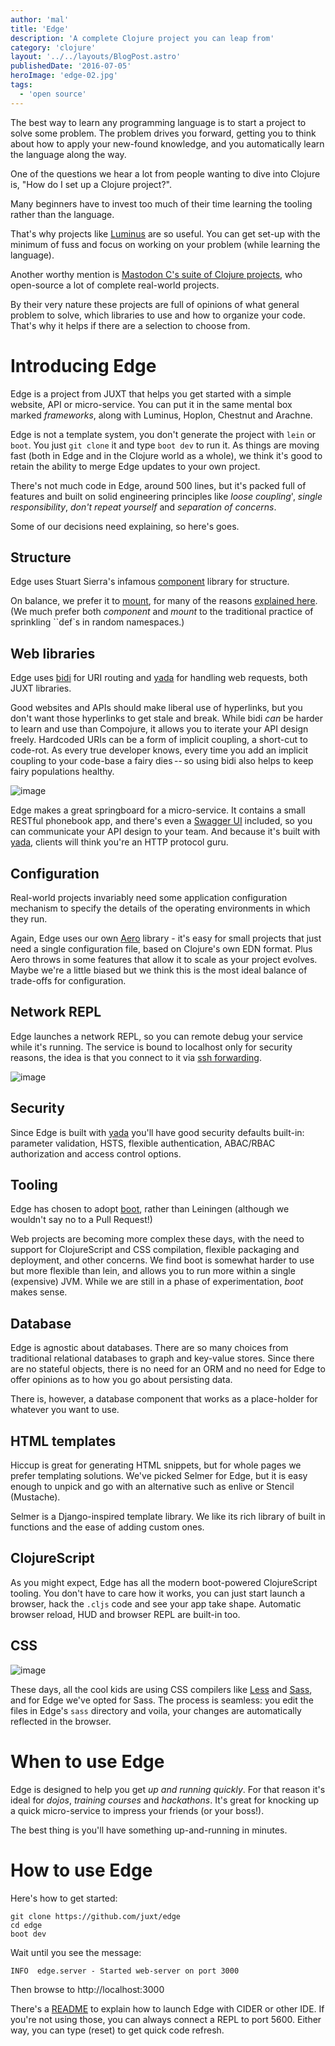```yaml
---
author: 'mal'
title: 'Edge'
description: 'A complete Clojure project you can leap from'
category: 'clojure'
layout: '../../layouts/BlogPost.astro'
publishedDate: '2016-07-05'
heroImage: 'edge-02.jpg'
tags:
  - 'open source'
---
```



The best way to learn any programming language is to start a project to
solve some problem. The problem drives you forward, getting you to think
about how to apply your new-found knowledge, and you automatically learn
the language along the way.

One of the questions we hear a lot from people wanting to dive into
Clojure is, \"How do I set up a Clojure project?\".

Many beginners have to invest too much of their time learning the
tooling rather than the language.

That's why projects like [Luminus](http://www.luminusweb.net/) are so
useful. You can get set-up with the minimum of fuss and focus on working
on your problem (while learning the language).

Another worthy mention is [Mastodon C's suite of Clojure
projects](https://github.com/mastodonc), who open-source a lot of
complete real-world projects.

By their very nature these projects are full of opinions of what general
problem to solve, which libraries to use and how to organize your code.
That's why it helps if there are a selection to choose from.

# Introducing Edge

Edge is a project from JUXT that helps you get started with a simple
website, API or micro-service. You can put it in the same mental box
marked _frameworks_, along with Luminus, Hoplon, Chestnut and Arachne.

Edge is not a template system, you don't generate the project with
`lein` or `boot`. You just `git clone` it and type `boot dev` to run it.
As things are moving fast (both in Edge and in the Clojure world as a
whole), we think it's good to retain the ability to merge Edge updates
to your own project.

There's not much code in Edge, around 500 lines, but it's packed full of
features and built on solid engineering principles like _loose
coupling_\', _single responsibility_, _don't repeat yourself_ and
_separation of concerns_.

Some of our decisions need explaining, so here's goes.

## Structure

Edge uses Stuart Sierra's infamous
[component](https://github.com/stuartsierra/component) library for
structure.

On balance, we prefer it to [mount](https://github.com/tolitius/mount),
for many of the reasons [explained
here](https://www.reddit.com/r/Clojure/comments/41p73n/contrasting_component_and_mount/).
(We much prefer both _component_ and _mount_ to the traditional practice
of sprinkling \`\`def\`s in random namespaces.)

## Web libraries

Edge uses [bidi](https://github.com/juxt/bidi) for URI routing and
[yada](https://juxt.pro/blog/posts/yada-1.html) for handling web
requests, both JUXT libraries.

Good websites and APIs should make liberal use of hyperlinks, but you
don't want those hyperlinks to get stale and break. While bidi _can_ be
harder to learn and use than Compojure, it allows you to iterate your
API design freely. Hardcoded URIs can be a form of implicit coupling, a
short-cut to code-rot. As every true developer knows, every time you add
an implicit coupling to your code-base a fairy dies -- so using bidi
also helps to keep fairy populations healthy.


<Image alt='image' src={fa} />

Edge makes a great springboard for a micro-service. It contains a small
RESTful phonebook app, and there's even a [Swagger
UI](http://swagger.io/) included, so you can communicate your API design
to your team. And because it's built with
[yada](https://juxt.pro/blog/posts/yada-1.html), clients will think
you're an HTTP protocol guru.

## Configuration

Real-world projects invariably need some application configuration
mechanism to specify the details of the operating environments in which
they run.

Again, Edge uses our own [Aero](https://juxt.pro/blog/posts/aero.html)
library - it's easy for small projects that just need a single
configuration file, based on Clojure's own EDN format. Plus Aero throws
in some features that allow it to scale as your project evolves. Maybe
we're a little biased but we think this is the most ideal balance of
trade-offs for configuration.

## Network REPL

Edge launches a network REPL, so you can remote debug your service while
it's running. The service is bound to localhost only for security
reasons, the idea is that you connect to it via [ssh
forwarding](http://blog.trackets.com/2014/05/17/ssh-tunnel-local-and-remote-port-forwarding-explained-with-examples.html).


<Image alt='image' src={ps} />

## Security

Since Edge is built with [yada](https://juxt.pro/blog/posts/yada-1.html)
you'll have good security defaults built-in: parameter validation, HSTS,
flexible authentication, ABAC/RBAC authorization and access control
options.

## Tooling

Edge has chosen to adopt [boot](http://boot-clj.com/), rather than
Leiningen (although we wouldn't say no to a Pull Request!)

Web projects are becoming more complex these days, with the need to
support for ClojureScript and CSS compilation, flexible packaging and
deployment, and other concerns. We find boot is somewhat harder to use
but more flexible than lein, and allows you to run more within a single
(expensive) JVM. While we are still in a phase of experimentation,
_boot_ makes sense.

## Database

Edge is agnostic about databases. There are so many choices from
traditional relational databases to graph and key-value stores. Since
there are no stateful objects, there is no need for an ORM and no need
for Edge to offer opinions as to how you go about persisting data.

There is, however, a database component that works as a place-holder for
whatever you want to use.

## HTML templates

Hiccup is great for generating HTML snippets, but for whole pages we
prefer templating solutions. We've picked Selmer for Edge, but it is
easy enough to unpick and go with an alternative such as enlive or
Stencil (Mustache).

Selmer is a Django-inspired template library. We like its rich library
of built in functions and the ease of adding custom ones.

## ClojureScript

As you might expect, Edge has all the modern boot-powered ClojureScript
tooling. You don't have to care how it works, you can just start launch
a browser, hack the `.cljs` code and see your app take shape. Automatic
browser reload, HUD and browser REPL are built-in too.

## CSS


<Image alt='image' src={pf} />

These days, all the cool kids are using CSS compilers like
[Less](http://lesscss.org/) and [Sass](http://sass-lang.com/), and for
Edge we've opted for Sass. The process is seamless: you edit the files
in Edge's `sass` directory and voila, your changes are automatically
reflected in the browser.

# When to use Edge

Edge is designed to help you get _up and running quickly_. For that
reason it's ideal for _dojos_, _training courses_ and _hackathons_. It's
great for knocking up a quick micro-service to impress your friends (or
your boss!).

The best thing is you'll have something up-and-running in minutes.

# How to use Edge

Here's how to get started:

    git clone https://github.com/juxt/edge
    cd edge
    boot dev

Wait until you see the message:

    INFO  edge.server - Started web-server on port 3000

Then browse to http://localhost:3000

There's a [README](https://github.com/juxt/edge/blob/master/README.adoc)
to explain how to launch Edge with CIDER or other IDE. If you're not
using those, you can always connect a REPL to port 5600. Either way, you
can type (reset) to get quick code refresh.

